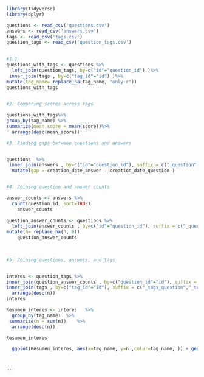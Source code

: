 ```{r}
library(tidyverse)
library(dplyr)

questions <- read_csv('questions.csv')
answers <- read_csv('answers.csv')
tags <- read_csv('tags.csv')
question_tags <- read_csv('question_tags.csv')
 
```

```{r}

#1.1
questions_with_tags <- questions %>%
  left_join(question_tags, by=c("id"="question_id") )%>%
 inner_join(tags , by=c("tag_id"="id") )%>%
mutate(tag_name= replace_na(tag_name, "only-r"))
questions_with_tags
 
```

```{r}
#2. Comparing scores across tags

questions_with_tags%>%
group_by(tag_name) %>%
summarize(mean_score = mean(score))%>%
  arrange(desc(mean_score))


```
```{r}
#3. Finding gaps between questions and answers


questions  %>%
 inner_join(answers , by=c("id"="question_id"), suffix = c("_question","_answer"))   %>%
  mutate(gap = creation_date_answer - creation_date_question ) 



```

```{r}
 
#4. Joining question and answer counts

answer_counts <- answers %>%
  count(question_id, sort=TRUE)
    answer_counts
    
question_answer_counts <- questions %>%
  left_join(answer_counts , by=c("id"="question_id"), suffix = c("_question","_answer"))   %>%
mutate(n= replace_na(n, 0))
    question_answer_counts
    
    
```
```{r}
 
#5. Joining questions, answers, and tags


interes <- question_tags %>%  
inner_join(question_answer_counts , by=c("question_id"="id"), suffix = c("_question_tag","_question_answer_counts"))    %>%  
inner_join(tags , by=c("tag_id"="id"), suffix = c("_tags_question","_tags"))    %>%  
  arrange(desc(n))
interes

Resumen_interes <- interes   %>%  
  group_by(tag_name)  %>%  
 summarize(n = sum(n))    %>%  
  arrange(desc(n))

Resumen_interes

  ggplot(Resumen_interes, aes(x=tag_name, y=n ,color=tag_name, )) + geom_point()     
 
  

```

 

```
